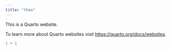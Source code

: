 ```yaml
---
title: "theo"
---
```


This is a Quarto website.

To learn more about Quarto websites visit <https://quarto.org/docs/websites>.

```r
1 + 1
```

